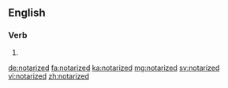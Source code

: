 ==English==

===Verb===
{{head|en}}

# {{en-past of|notarize}}

[[de:notarized]]
[[fa:notarized]]
[[ka:notarized]]
[[mg:notarized]]
[[sv:notarized]]
[[vi:notarized]]
[[zh:notarized]]